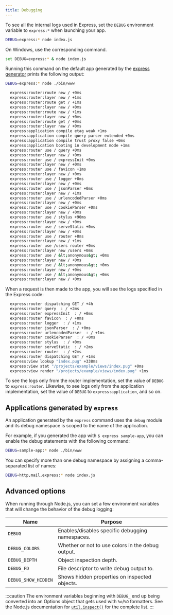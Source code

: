 ```yaml
---
title: Debugging
---
```


To see all the internal logs used in Express, set the `DEBUG` environment variable to
`express:*` when launching your app.

```bash
DEBUG=express:* node index.js
```

On Windows, use the corresponding command.

```bash
set DEBUG=express:* & node index.js
```

Running this command on the default app generated by the [express generator](/starter/generator) prints the following output:

```bash
DEBUG=express:* node ./bin/www

  express:router:route new / +0ms
  express:router:layer new / +1ms
  express:router:route get / +1ms
  express:router:layer new / +0ms
  express:router:route new / +1ms
  express:router:layer new / +0ms
  express:router:route get / +0ms
  express:router:layer new / +0ms
  express:application compile etag weak +1ms
  express:application compile query parser extended +0ms
  express:application compile trust proxy false +0ms
  express:application booting in development mode +1ms
  express:router use / query +0ms
  express:router:layer new / +0ms
  express:router use / expressInit +0ms
  express:router:layer new / +0ms
  express:router use / favicon +1ms
  express:router:layer new / +0ms
  express:router use / logger +0ms
  express:router:layer new / +0ms
  express:router use / jsonParser +0ms
  express:router:layer new / +1ms
  express:router use / urlencodedParser +0ms
  express:router:layer new / +0ms
  express:router use / cookieParser +0ms
  express:router:layer new / +0ms
  express:router use / stylus +90ms
  express:router:layer new / +0ms
  express:router use / serveStatic +0ms
  express:router:layer new / +0ms
  express:router use / router +0ms
  express:router:layer new / +1ms
  express:router use /users router +0ms
  express:router:layer new /users +0ms
  express:router use / &lt;anonymous&gt; +0ms
  express:router:layer new / +0ms
  express:router use / &lt;anonymous&gt; +0ms
  express:router:layer new / +0ms
  express:router use / &lt;anonymous&gt; +0ms
  express:router:layer new / +0ms
```

When a request is then made to the app, you will see the logs specified in the Express code:

```bash
  express:router dispatching GET / +4h
  express:router query  : / +2ms
  express:router expressInit  : / +0ms
  express:router favicon  : / +0ms
  express:router logger  : / +1ms
  express:router jsonParser  : / +0ms
  express:router urlencodedParser  : / +1ms
  express:router cookieParser  : / +0ms
  express:router stylus  : / +0ms
  express:router serveStatic  : / +2ms
  express:router router  : / +2ms
  express:router dispatching GET / +1ms
  express:view lookup "index.pug" +338ms
  express:view stat "/projects/example/views/index.pug" +0ms
  express:view render "/projects/example/views/index.pug" +1ms
```

To see the logs only from the router implementation, set the value of `DEBUG` to `express:router`. Likewise, to see logs only from the application implementation, set the value of `DEBUG` to `express:application`, and so on.

## Applications generated by `express`

An application generated by the `express` command uses the `debug` module and its debug namespace is scoped to the name of the application.

For example, if you generated the app with `$ express sample-app`, you can enable the debug statements with the following command:

```bash
DEBUG=sample-app:* node ./bin/www
```

You can specify more than one debug namespace by assigning a comma-separated list of names:

```bash
DEBUG=http,mail,express:* node index.js
```

## Advanced options

When running through Node.js, you can set a few environment variables that will change the behavior of the debug logging:

| Name                | Purpose                                           |
| ------------------- | ------------------------------------------------- |
| `DEBUG`             | Enables/disables specific debugging namespaces.   |
| `DEBUG_COLORS`      | Whether or not to use colors in the debug output. |
| `DEBUG_DEPTH`       | Object inspection depth.                          |
| `DEBUG_FD`          | File descriptor to write debug output to.         |
| `DEBUG_SHOW_HIDDEN` | Shows hidden properties on inspected objects.     |

:::caution
The environment variables beginning with `DEBUG_` end up being
converted into an Options object that gets used with `%o`/`%O` formatters.
See the Node.js documentation for
[`util.inspect()`](https://nodejs.org/api/util.html#util_util_inspect_object_options)
for the complete list.
:::